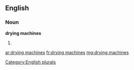 ==English==

===Noun===
'''drying machines'''

# {{plural of|[[drying machine]]}}

[[Category:English plurals]]

[[ar:drying machines]]
[[fr:drying machines]]
[[mg:drying machines]]